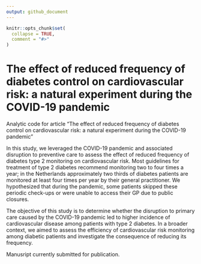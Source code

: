 ```yaml
---
output: github_document
---
```


<!-- README.md is generated from README.Rmd. Please edit that file -->

```r
knitr::opts_chunk$set(
  collapse = TRUE,
  comment = "#>"
)
```

# The effect of reduced frequency of diabetes control on cardiovascular risk: a natural experiment during the COVID-19 pandemic

Analytic code for article "The effect of reduced frequency of diabetes control on cardiovascular risk: a natural experiment during the COVID-19 pandemic"

In this study, we leveraged the COVID-19 pandemic and associated disruption to preventive care to assess the effect of reduced frequency of diabetes type 2 monitoring on cardiovascular risk. Most guidelines for treatment of type 2 diabetes recommend monitoring two to four times a year; in the Netherlands approximately two thirds of diabetes patients are monitored at least four times per year by their general practitioner. We hypothesized that during the pandemic, some patients skipped these periodic check-ups or were unable to access their GP due to public closures. 

The objective of this study is to determine whether the disruption to primary care caused by the COVID-19 pandemic led to higher incidence of cardiovascular disease among patients with type 2 diabetes. In a broader context, we aimed to assess the efficiency of cardiovascular risk monitoring among diabetic patients and investigate the consequence of reducing its frequency. 

Manusript currently submitted for publication.
